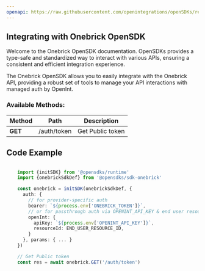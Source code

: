 ```yaml
---
openapi: https://raw.githubusercontent.com/openintegrations/openSDKs/refs/heads/main/sdks/sdk-onebrick/onebrick_sanbox_get_token_v1_collection_v1.oas.json
---
```


## Integrating with Onebrick OpenSDK 

Welcome to the Onebrick OpenSDK documentation. OpenSDKs provides a type-safe and standardized way to interact with various APIs, ensuring a consistent and efficient integration experience.

The Onebrick OpenSDK allows you to easily integrate with the Onebrick API, providing a robust set of tools to manage your API interactions with managed auth by OpenInt. 

### Available Methods:

| Method | Path | Description |
|--------|------|-------------|
| **GET** | /auth/token | Get Public token


## Code Example

```typescript

    import {initSDK} from '@opensdks/runtime'
    import {onebrickSdkDef} from '@opensdks/sdk-onebrick'

    const onebrick = initSDK(onebrickSdkDef, {
      auth: {
        // for provider-specific auth
        bearer: `${process.env['ONEBRICK_TOKEN']}`,
        // or for passthrough auth via OPENINT_API_KEY & end user resourceId
        openInt: {
          apiKey: `${process.env['OPENINT_API_KEY']}`,
          resourceId: END_USER_RESOURCE_ID,
        }
      }, params: { ... }
    })

    // Get Public token
    const res = await onebrick.GET('/auth/token')
```
